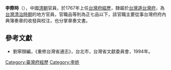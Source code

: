 '''李際時'''（{{bd|？||？||}}），中國[[清朝|清朝]]官員，於1767年上任[[台灣府經歷|台灣府經歷]]，隸屬於[[台灣道|台灣道]][[台灣府|台灣府]]，為[[台灣清治時期|台灣清治時期]]的地方官員，官職品等則為正七品以下，該官職主要從事台灣府府內典簿奏章的收發與校注，也分掌章奏文書。

==參考文獻==
*劉寧顏編，《重修台灣省通志》，台北市，台灣省文獻委員會，1994年。
{{start box}}
{{s-before|[[汪朝棟|汪朝棟]]}}
{{s-title|[[台灣府經歷|台灣府經歷]]|1767年上任}}
{{s-after|[[王執禮_(清朝)|王執禮]]}}
{{end box}}
{{清朝人物小作品}}

[[Category:臺灣府經歷|Category:臺灣府經歷]]
[[Category:李姓|Category:李姓]]
